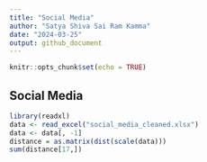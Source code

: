 ```yaml
---
title: "Social Media"
author: "Satya Shiva Sai Ram Kamma"
date: "2024-03-25"
output: github_document
---
```


```r
knitr::opts_chunk$set(echo = TRUE)
```

## Social Media

```r

library(readxl)
data <- read_excel("social_media_cleaned.xlsx")
data <- data[, -1]
distance = as.matrix(dist(scale(data)))
sum(distance[17,])
```
